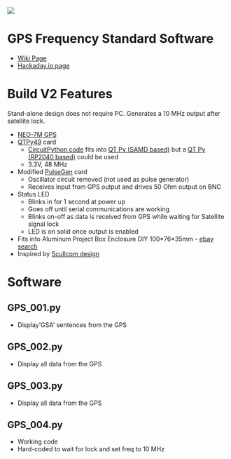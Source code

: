<img src="http://land-boards.com/blwiki/images/1/1e/GPS_Freq_Std_P18346-cropped-720px.jpg"></img>

= GPS Frequency Standard Software =

* [http://land-boards.com/blwiki/index.php?title=GPS_Frequency_Standard Wiki Page]
* [https://hackaday.io/project/186090-10-mhz-gps-frequency-standard Hackaday.io page]

= Build V2 Features =

Stand-alone design does not require PC. Generates a 10 MHz output after satellite lock.

* [https://www.ebay.com/sch/i.html?_from=R40&_trksid=p2334524.m570.l1313&_nkw=gps+module+neo-7M&_sacat=0&LH_TitleDesc=0&rt=nc&_odkw=gps+module+neo-7&_osacat=0&LH_PrefLoc=2 NEO-7M GPS]
* [http://land-boards.com/blwiki/index.php?title=QTPy49 QTPy49] card
** [https://github.com/land-boards/QT-Py/blob/main/CircuitPython/lbcards/GPS/GPS_004.py CircuitPython code] fits into [http://land-boards.com/blwiki/index.php?title=QT_Py_(SAMD_based) QT Py (SAMD based)] but a [http://land-boards.com/blwiki/index.php?title=QT_Py_(RP2040_based) QT Py (RP2040 based)] could be used
** 3.3V, 48 MHz
* Modified [http://land-boards.com/blwiki/index.php?title=PulseGen PulseGen] card
** Oscillator circuit removed (not used as pulse generator)
** Receives input from GPS output and drives 50 Ohm output on BNC
* Status LED
** Blinks in for 1 second at power up
** Goes off until serial communications are working
** Blinks on-off as data is received from GPS while waiting for Satellite signal lock
** LED is on solid once output is enabled
* Fits into Aluminum Project Box Enclosure DIY 100*76*35mm - [https://www.ebay.com/sch/i.html?_from=R40&_trksid=p2334524.m570.l1313&_nkw=100*76*35mm+aluminum&_sacat=0&LH_TitleDesc=0&_odkw=100*76*35mm+Aluminum+PCB+Instrument+Box+Enclosure+Electronic+Project+Case+Set&_id=174408274566 ebay search]
* Inspired by [http://www.scullcom.uk/design-build-a-gps-locked-frequency-standard-part-4/ Scullcom design]

= Software =

== GPS_001.py ==

* Display'GSA' sentences from the GPS

== GPS_002.py ==

* Display all data from the GPS

== GPS_003.py ==

* Display all data from the GPS

== GPS_004.py ==

* Working code
* Hard-coded to wait for lock and set freq to 10 MHz
